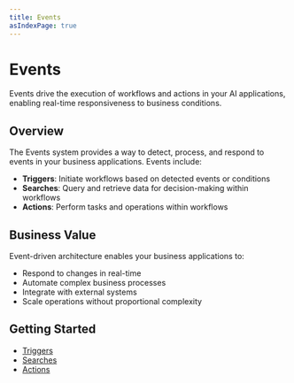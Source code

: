 ```yaml
---
title: Events
asIndexPage: true
---
```


# Events

Events drive the execution of workflows and actions in your AI applications, enabling real-time responsiveness to business conditions.

## Overview

The Events system provides a way to detect, process, and respond to events in your business applications. Events include:

- **Triggers**: Initiate workflows based on detected events or conditions
- **Searches**: Query and retrieve data for decision-making within workflows
- **Actions**: Perform tasks and operations within workflows

## Business Value

Event-driven architecture enables your business applications to:

- Respond to changes in real-time
- Automate complex business processes
- Integrate with external systems
- Scale operations without proportional complexity

## Getting Started

- [Triggers](/events/triggers)
- [Searches](/events/searches)
- [Actions](/events/actions)
